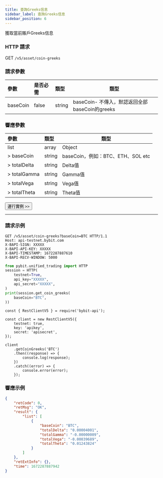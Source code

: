 ```yaml
---
title: 查詢Greeks信息
sidebar_label: 查詢Greeks信息
sidebar_position: 6
---
```

獲取當前賬戶Greeks信息

### HTTP 請求
GET `/v5/asset/coin-greeks`

### 請求參數
| 參數 | 是否必需 | 類型 | 類型|
|:----- |:-------|:-----|------ |
|baseCoin |false |string |baseCoin- 不傳入，默認返回全部baseCoin的greeks|

### 響應參數
| 參數 | 類型 | 類型|
|:----- |:-----|----- |
|list |array |Object |
|> baseCoin |string |baseCoin，例如：BTC、ETH、SOL etc|
|> totalDelta |string |Delta值|
|> totalGamma |string |Gamma值|
|> totalVega |string |Vega值|
|> totalTheta |string |Theta值|

<a href="/api-explorer/v5/account/coin-greeks"><Button>運行實例 >></Button></a>

---

### 請求示例

<Tabs groupId="programming-languages">
<TabItem value="http" label="HTTP">

```http
GET /v5/asset/coin-greeks?baseCoin=BTC HTTP/1.1
Host: api-testnet.bybit.com
X-BAPI-SIGN: XXXXX
X-BAPI-API-KEY: XXXXX
X-BAPI-TIMESTAMP: 1672287887610
X-BAPI-RECV-WINDOW: 5000
```

</TabItem>
<TabItem value="python" label="Python">

```python
from pybit.unified_trading import HTTP
session = HTTP(
    testnet=True,
    api_key="XXXXX",
    api_secret="XXXXX",
)
print(session.get_coin_greeks(
    baseCoin="BTC",
))
```

</TabItem>
<TabItem value="Node" label="Node.js">

```n4js
const { RestClientV5 } = require('bybit-api');

const client = new RestClientV5({
    testnet: true,
    key: 'apikey',
    secret: 'apisecret',
});

client
    .getCoinGreeks('BTC')
    .then((response) => {
        console.log(response);
    })
    .catch((error) => {
        console.error(error);
    });
```

</TabItem>
</Tabs>

### 響應示例

```json
{
    "retCode": 0,
    "retMsg": "OK",
    "result": {
        "list": [
            {
                "baseCoin": "BTC",
                "totalDelta": "0.00004001",
                "totalGamma": "-0.00000009",
                "totalVega": "-0.00039689",
                "totalTheta": "0.01243824"
            }
        ]
    },
    "retExtInfo": {},
    "time": 1672287887942
}
```
